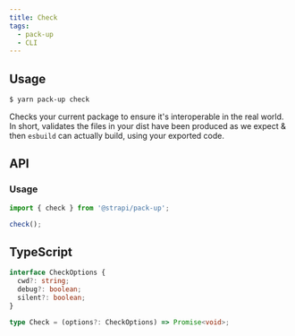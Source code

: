 ```yaml
---
title: Check
tags:
  - pack-up
  - CLI
---
```


## Usage

```bash
$ yarn pack-up check
```

Checks your current package to ensure it's interoperable in the real world. In short, validates the files
in your dist have been produced as we expect & then `esbuild` can actually build, using your exported code.

## API

### Usage

```ts
import { check } from '@strapi/pack-up';

check();
```

## TypeScript

```ts
interface CheckOptions {
  cwd?: string;
  debug?: boolean;
  silent?: boolean;
}

type Check = (options?: CheckOptions) => Promise<void>;
```
